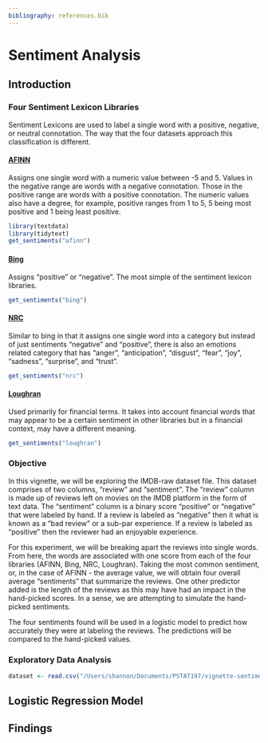 ```yaml
---
bibliography: references.bib
---
```


# Sentiment Analysis

## Introduction

### Four Sentiment Lexicon Libraries

Sentiment Lexicons are used to label a single word with a positive, negative, or neutral connotation. The way that the four datasets approach this classification is different.

#### [AFINN](https://github.com/fnielsen/afinn)

Assigns one single word with a numeric value between -5 and 5. Values in the negative range are words with a negative connotation. Those in the positive range are words with a positive connotation. The numeric values also have a degree, for example, positive ranges from 1 to 5, 5 being most positive and 1 being least positive.

```r
library(textdata)
library(tidytext)
get_sentiments("afinn")
```

#### [Bing](https://emilhvitfeldt.github.io/textdata/reference/lexicon_bing.html)

Assigns "positive" or "negative". The most simple of the sentiment lexicon libraries.

```r
get_sentiments("bing")
```

#### [NRC](http://saifmohammad.com/WebPages/lexicons.html)

Similar to bing in that it assigns one single word into a category but instead of just sentiments "negative" and "positive", there is also an emotions related category that has "anger", "anticipation", "disgust", "fear", "joy", "sadness", "surprise", and "trust".

```r
get_sentiments("nrc")
```

#### [Loughran](https://emilhvitfeldt.github.io/textdata/reference/lexicon_loughran.html)

Used primarily for financial terms. It takes into account financial words that may appear to be a certain sentiment in other libraries but in a financial context, may have a different meaning.

```r
get_sentiments("loughran")
```

### Objective

In this vignette, we will be exploring the IMDB-raw dataset file. This dataset comprises of two columns, "review" and "sentiment". The "review" column is made up of reviews left on movies on the IMDB platform in the form of text data. The "sentiment" column is a binary score "positive" or "negative" that were labeled by hand. If a review is labeled as "negative" then it what is known as a "bad review" or a sub-par experience. If a review is labeled as "positive" then the reviewer had an enjoyable experience.

For this experiment, we will be breaking apart the reviews into single words. From here, the words are associated with one score from each of the four libraries (AFINN, Bing, NRC, Loughran). Taking the most common sentiment, or, in the case of AFINN - the average value, we will obtain four overall average "sentiments" that summarize the reviews. One other predictor added is the length of the reviews as this may have had an impact in the hand-picked scores. In a sense, we are attempting to simulate the hand-picked sentiments.

The four sentiments found will be used in a logistic model to predict how accurately they were at labeling the reviews. The predictions will be compared to the hand-picked values.

### Exploratory Data Analysis

```r
dataset <- read.csv("/Users/shannon/Documents/PSTAT197/vignette-sentiment-analysis/data/IMDB-raw.csv")
```

## Logistic Regression Model

## Findings
